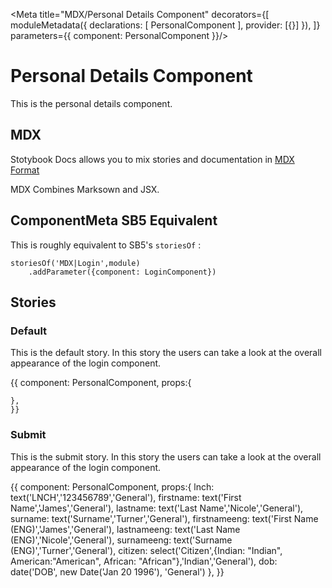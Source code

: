 
<Meta title="MDX/Personal Details Component" decorators={[
    moduleMetadata({
        declarations: [
            PersonalComponent
        ],
        provider: [{}]
    }),
]} parameters={{
    component: PersonalComponent
}}/>

# Personal Details Component 

This is the personal details component.

## MDX

Stotybook Docs allows you to mix stories and documentation in 
[MDX Format](https://mdxjs.com/)

MDX Combines Marksown and JSX.

## ComponentMeta SB5 Equivalent

This is roughly equivalent to SB5's `storiesOf` :

```
storiesOf('MDX|Login',module)
    .addParameter({component: LoginComponent})

```

## Stories

### Default

This is the default story. In this story the users can take a look at the overall
appearance of the login component.

<Preview>
  <Story name="Default">{{
    component: PersonalComponent,
    props:{
      
    },
    }}    
  </Story>
</Preview>

### Submit

This is the submit story. In this story the users can take a look at the overall
appearance of the login component.

<Preview>
  <Story name="Submit">{{
    component: PersonalComponent,
    props:{
      lnch: text('LNCH','123456789','General'),
      firstname: text('First Name','James','General'),
      lastname: text('Last Name','Nicole','General'),
      surname: text('Surname','Turner','General'),
      firstnameeng: text('First Name (ENG)','James','General'),
      lastnameeng: text('Last Name (ENG)','Nicole','General'),
      surnameeng: text('Surname (ENG)','Turner','General'),
      citizen: select('Citizen',{Indian: "Indian",
                                American:"American",
                                African: "African"},'Indian','General'),
      dob: date('DOB', new Date('Jan 20 1996'), 'General')
    },
    }}    
  </Story>
</Preview>